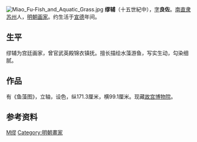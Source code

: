 [[File:Miao_Fu-Fish_and_Aquatic_Grass.jpg|thumb]]
'''缪辅'''（十五世紀中），[[表字|字]]'''良佐'''。[[南直隶|南直隶]][[苏州|苏州]]人，[[明朝|明朝]][[画家|画家]]。约生活于[[宣德|宣德]]年间。

==生平==
缪辅为宫廷画家，曾官武英殿锦衣镇抚。擅长描绘水藻游鱼，写实生动，勾染细腻。

==作品==
有《鱼藻图》，立轴，设色，纵171.3厘米，横99.1厘米。现藏[[故宫博物院|故宫博物院]]。

== 参考资料 ==
{{reflist}}

{{Authority control}}

{{DEFAULTSORT:}}
[[Category:苏州人|M缪]]
[[Category:明朝畫家|Category:明朝畫家]]